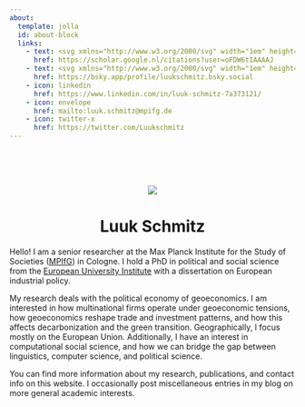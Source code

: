 ```yaml
---
about:
  template: jolla
  id: about-block
  links:
    - text: <svg xmlns="http://www.w3.org/2000/svg" width="1em" height="1em" viewBox="0 0 512 512"><!--!Font Awesome Free 6.7.1 by @fontawesome - https://fontawesome.com License - https://fontawesome.com/license/free Copyright 2024 Fonticons, Inc.--><path d="M390.9 298.5c0 0 0 .1 .1 .1c9.2 19.4 14.4 41.1 14.4 64C405.3 445.1 338.5 512 256 512s-149.3-66.9-149.3-149.3c0-22.9 5.2-44.6 14.4-64h0c1.7-3.6 3.6-7.2 5.6-10.7c4.4-7.6 9.4-14.7 15-21.3c27.4-32.6 68.5-53.3 114.4-53.3c33.6 0 64.6 11.1 89.6 29.9c9.1 6.9 17.4 14.7 24.8 23.5c5.6 6.6 10.6 13.8 15 21.3c2 3.4 3.8 7 5.5 10.5zm26.4-18.8c-30.1-58.4-91-98.4-161.3-98.4s-131.2 40-161.3 98.4L0 202.7 256 0 512 202.7l-94.7 77.1z"/></svg>
      href: https://scholar.google.nl/citations?user=oFDW6tIAAAAJ
    - text: <svg xmlns="http://www.w3.org/2000/svg" width="1em" height="1em" viewBox="0 0 512 512"><!--!Font Awesome Free 6.7.1 by @fontawesome - https://fontawesome.com License - https://fontawesome.com/license/free Copyright 2024 Fonticons, Inc.--><path d="M111.8 62.2C170.2 105.9 233 194.7 256 242.4c23-47.6 85.8-136.4 144.2-180.2c42.1-31.6 110.3-56 110.3 21.8c0 15.5-8.9 130.5-14.1 149.2C478.2 298 412 314.6 353.1 304.5c102.9 17.5 129.1 75.5 72.5 133.5c-107.4 110.2-154.3-27.6-166.3-62.9l0 0c-1.7-4.9-2.6-7.8-3.3-7.8s-1.6 3-3.3 7.8l0 0c-12 35.3-59 173.1-166.3 62.9c-56.5-58-30.4-116 72.5-133.5C100 314.6 33.8 298 15.7 233.1C10.4 214.4 1.5 99.4 1.5 83.9c0-77.8 68.2-53.4 110.3-21.8z"/></svg>
      href: https://bsky.app/profile/luukschmitz.bsky.social
    - icon: linkedin
      href: https://www.linkedin.com/in/luuk-schmitz-7a373121/
    - icon: envelope
      href: mailto:luuk.schmitz@mpifg.de
    - icon: twitter-x
      href: https://twitter.com/Luukschmitz
---
```

<br> <br> <br>

<center><div class="circular--landscape"> <img src="ls.jpg" /> </div></center>

<center>
# Luuk Schmitz
</center>

Hello! I am a senior researcher at the Max Planck Institute for the Study of Societies ([MPIfG](https://www.mpifg.de/2733/en)) in Cologne. I hold a PhD in political and social science from the [European University Institute](https://www.eui.eu/en/academic-units/political-and-social-sciences) with a dissertation on European industrial policy.

My research deals with the political economy of geoeconomics. I am interested in how multinational firms operate under geoeconomic tensions, how geoeconomics reshape trade and investment patterns, and how this affects decarbonization and the green transition. Geographically, I focus mostly on the European Union. Additionally, I have an interest in computational social science, and how we can bridge the gap between linguistics, computer science, and political science.

You can find more information about my research, publications, and contact info on this website. I occasionally post miscellaneous entries in my blog on more general academic interests. 

::: {#about-block}
:::